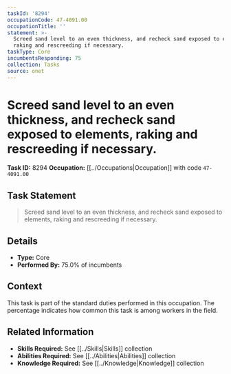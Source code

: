 ```yaml
---
taskId: '8294'
occupationCode: 47-4091.00
occupationTitle: ''
statement: >-
  Screed sand level to an even thickness, and recheck sand exposed to elements,
  raking and rescreeding if necessary.
taskType: Core
incumbentsResponding: 75
collection: Tasks
source: onet
---
```

# Screed sand level to an even thickness, and recheck sand exposed to elements, raking and rescreeding if necessary.

**Task ID:** 8294
**Occupation:** [[../Occupations|Occupation]] with code `47-4091.00`

## Task Statement

> Screed sand level to an even thickness, and recheck sand exposed to elements, raking and rescreeding if necessary.

## Details

- **Type:** Core
- **Performed By:** 75.0% of incumbents

## Context

This task is part of the standard duties performed in this occupation. The percentage indicates how common this task is among workers in the field.

## Related Information

- **Skills Required:** See [[../Skills|Skills]] collection
- **Abilities Required:** See [[../Abilities|Abilities]] collection
- **Knowledge Required:** See [[../Knowledge|Knowledge]] collection

